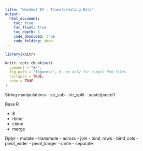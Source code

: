 ```yaml
---
title: "Handout 04 - Transformating Data"
output:
  html_document:
    toc: true
    toc_float: true
    toc_depth: 3
    code_download: true
    code_folding: show
---
```


```r
library(knitr)

knitr::opts_chunk$set(
  comment = "#>",
  fig.path = "figures/", # use only for single Rmd files
  collapse = TRUE,
  echo = TRUE
)


```

String manipulations
- str_sub
- str_split
- paste/paste0


Base R

- $
- rbind
- cbind
- merge

Dplyr
- mutate
- transmute
- across
- join
- bind_rows
- bind_cols
- pivot_wider
- pivot_longer
- unite
- separate

